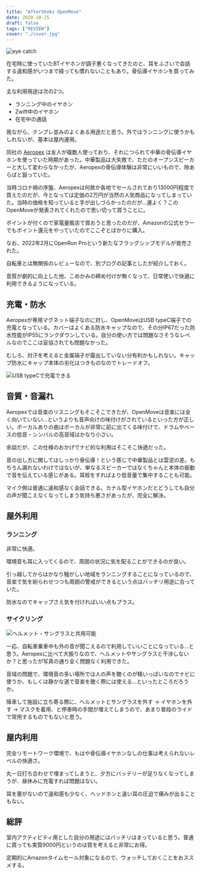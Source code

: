 ```yaml
---
title: "AfterShokz OpenMove"
date: 2020-10-25
draft: false
tags: ["REVIEW"]
cover: "./cover.jpg"
---
```


![eye catch](./cover.jpg)

在宅時に使っていたBTイヤホンが調子悪くなってきたのと、耳をふさいで会話する違和感がいつまで経っても慣れないこともあり。骨伝導イヤホンを買ってみた。

主な利用用途は次の2つ。

- ランニング中のイヤホン
- Zwift中のイヤホン
- 在宅中の通話

我ながら、テンプレ並みのよくある用途だと思う。外ではランニングに使うかもしれないが、基本は屋内運用。

同社の [Aeropex](https://amzn.to/37BzKGN) は友人が複数人使っており、それにつられて中華の骨伝導イヤホンを使っていた時期があった。中華製品は大失敗で、ただのオープンスピーカーと大して変わらなかったが、Aeropexの骨伝導体験は非常にいいもので、隙あらばと狙っていた。

当時コロナ禍の序盤、Aeropexは何故か各地でセールされており13000円程度で買えたのだが、今となっては定価の2万円が当然の人気商品になってしまっていた。当時の価格を知っていると手が出しづらかったのだが…運よく？このOpenMoveが発表されてくれたので思い切って買うことに。

ポイントが付くので家電量販店で買おうと思ったのだが、Amazonの公式セラーでもポイント還元をやっていたのでここぞとばかりに購入。

<Amzn asin="B09H6MY31J" />

なお、2022年2月にOpenRun Proという新たなフラッグシップモデルが発売された。

自転車とは無関係のレビューなので、別ブログの記事としたが紹介しておく。

音質が劇的に向上した他、こめかみの締め付けが無くなって、日常使いで快適に利用できるようになっている。

<LinkCard url="https://gensobunya-tech.hatenablog.com/entry/2022/02/18/233605" />

## 充電・防水

Aeropexが専用マグネット端子なのに対し、OpenMoveはUSB typeC端子での充電となっている。カバーはよくある防水キャップなので、その分IP67だった防水性能がIP55にランクダウンしている。自分の使い方では問題なさそうなレベルなのでここは妥協されても問題なかった。

むしろ、対汗を考えると金属端子が露出していない分有利かもしれない。キャップ防水にキャップ本体の劣化はつきものなのでトレードオフ。

![USB typeCで充電できる](./usbc.jpg)

## 音質・音漏れ

Aeropexでは音楽のリスニングもそこそこできたが、OpenMoveは音楽には全く向いていない…というよりも音声向けの味付けがされているといった方が正しい。ボーカルありの曲はボーカルが非常に前に出てくる味付けで、ドラムやベースの低音・シンバルの高音域はかなり小さい。

余談だが、この仕様のおかげでナビ的な利用はそこそこ快適だった。

音の出し方に関してはしっかり骨伝導！という感じで中華製品とは雲泥の差。もちろん漏れないわけではないが、単なるスピーカーではなくちゃんと本体の振動で音を伝えている感じがある。耳栓をすればより低音量で集中することも可能。

マイク側は普通に違和感なく会話できる。カナル型イヤホンだとどうしても自分の声が聞こえなくなってしまう気持ち悪さがあったが、完全に解決。

## 屋外利用

### ランニング

非常に快適。

環境音も耳に入ってくるので、周囲の状況に気を配ることができるのが良い。

引っ越してからはかなり騒がしい地域をランニングすることになっているので、音楽で気を紛らわせつつも周囲の警戒ができるという点はバッチリ用途に合っていた。

防水なのでキャップさえ気を付ければいい点もプラス。

### サイクリング

![ヘルメット・サングラスと共用可能](./fit.jpg)

一応、自転車乗車中も外の音が聞こえるので利用していいことになっている…と思う。Aeropexに比べて大振りなので、ヘルメットやサングラスと干渉しないか？と思ったが写真の通り全く問題なく利用できた。

音域の問題で、環境音の多い場所では人の声を聴くのが精いっぱいなのでナビに使うか、もしくは静かな道で音楽を聴く際には使える…といったところだろうか。

降車して施設に立ち寄る際に、ヘルメットとサングラスを外す → イヤホンを外す → マスクを着用、と停車時の手間が増えてしまうので、あまり普段のライドで常用するものでもないと思う。

## 屋内利用

完全リモートワーク環境で、もはや骨伝導イヤホンなしの仕事は考えられないレベルの快適さ。

丸一日打ち合わせで埋まってしまうと、夕方にバッテリーが足りなくなってしまうが、昼休みに充電すれば問題はない。

耳を塞がないので違和感も少なく、ヘッドホンと違い耳の圧迫で痛みが出ることもない。

## 総評

室内アクティビティ用とした自分の用途にはバッチリはまっていると思う。普通に買っても実質9000円というのは質を考えると非常にお得。

定期的にAmazonタイムセール対象になるので、ウォッチしておくことをおススメする。

<Amzn asin="B09H6MY31J" />
